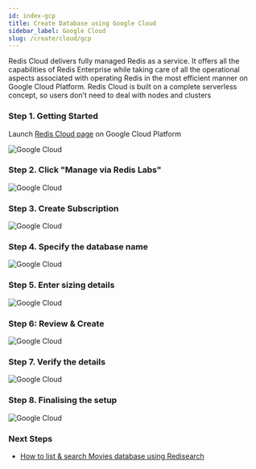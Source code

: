 ```yaml
---
id: index-gcp
title: Create Database using Google Cloud
sidebar_label: Google Cloud
slug: /create/cloud/gcp
---
```


Redis Cloud delivers fully managed Redis as a service. It offers all the capabilities of Redis Enterprise while taking care of all the operational aspects associated with operating Redis in the most efficient manner on Google Cloud Platform. Redis Cloud is built on a complete serverless concept, so users don’t need to deal with nodes and clusters

### Step 1. Getting Started

Launch [Redis Cloud page](https://console.cloud.google.com/apis/library/gcp.redisenterprise.com?pli=1) on Google Cloud Platform

![Google Cloud](gcp2.png)

### Step 2. Click "Manage via Redis Labs"

![Google Cloud](gcp3.png)

### Step 3. Create Subscription

![Google Cloud](gcp4.png)

### Step 4. Specify the database name

![Google Cloud](gcp5.png)

### Step 5. Enter sizing details

![Google Cloud](gcp6.png)

### Step 6: Review & Create

![Google Cloud](gcp7.png)

### Step 7. Verify the details

![Google Cloud](gcp8.png)

### Step 8. Finalising the setup

![Google Cloud](gcp10.png)

### Next Steps

- [How to list & search Movies database using Redisearch](/howtos/shoppingcart/)
